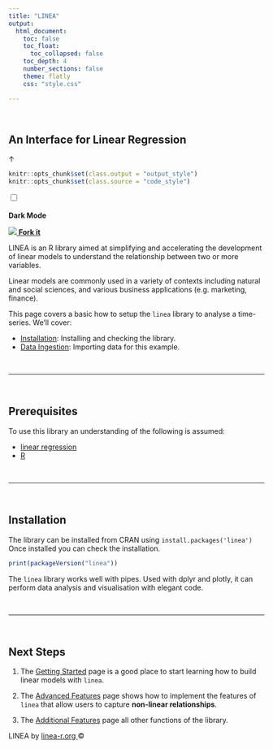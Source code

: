 ```yaml
---
title: "LINEA"
output:
  html_document:
    toc: false
    toc_float:
      toc_collapsed: false
    toc_depth: 4  
    number_sections: false
    theme: flatly
    css: "style.css"

---
```

<br>

## An Interface for Linear Regression


<!--HEAD STUFF-->
<link rel="preconnect" href="https://fonts.googleapis.com">
<link rel="preconnect" href="https://fonts.gstatic.com" crossorigin>
<link href="https://fonts.googleapis.com/css2?family=Montserrat+Alternates:wght@200;400;600;800&family=Roboto:wght@300&display=swap" rel="stylesheet">

<script language="JavaScript" src="script.js"></script>

<a id="back_to_top">&#8593;</a>


```r
knitr::opts_chunk$set(class.output = "output_style")
knitr::opts_chunk$set(class.source = "code_style")
```

<!--HEADER STUFF-->
<div class='dark_mode_home'>
  <label class="switch">
    <input type="checkbox" value="dark_mode" id="dark_mode">
    <span class="slider round"></span>    
  </label>
  <br>
  <strong>Dark Mode</strong>
</div>

<a class='github_home' href='https://github.com/paladinic/linea'>
  <img src='img/github_white.png'/>
  <strong>Fork it</strong>
</a>

<!--CONTENT-->
<span class='logo_span'>LINEA</span> is an R library aimed at simplifying and accelerating the development of linear models to understand the relationship between two or more variables. 

Linear models are commonly used in a variety of contexts including natural and social sciences, and various business applications (e.g. marketing, finance). 

This page covers a basic how to setup the `linea` library to analyse a time-series. We'll cover:

* [Installation](#Installation): Installing and checking the library.
* [Data Ingestion](#Data Ingestion): Importing data for this example.

<br>
<hr>
<br>

## Prerequisites

To use this library an understanding of the following is assumed:

* [linear regression](https://en.wikipedia.org/wiki/Linear_regression)
* [R](https://www.r-project.org/)

<br>
<hr>
<br>

## Installation  

The library can be installed from CRAN using `install.packages('linea')`
Once installed you can check the installation.

```r
print(packageVersion("linea"))
```

The `linea` library works well with pipes. Used with dplyr and plotly, it can perform data analysis and visualisation with elegant code.

<br>
<hr>
<br>

## Next Steps

1. The <a href="linea_getting_started.html">Getting Started</a> page is a good place to start learning how to build linear models with `linea`.

2. The <a href="linea_advanced_features.html">Advanced Features</a> page shows how to implement the features of `linea` that allow users to capture <b>non-linear relationships</b>.

3. The <a href="linea_additional_features.html">Additional Features</a> page all other functions of the library.


<footer class="footer_home">
  <span>
    LINEA
  </span>
  by
  <a href="linea-r.org">
    linea-r.org
  </a>
  &copy;
   <script>document.write(new Date().getFullYear())</script></p>
</footer>
